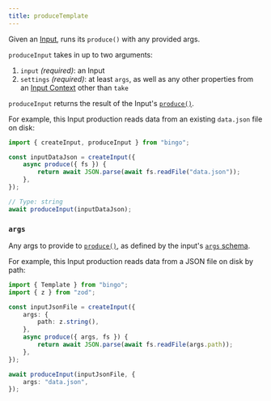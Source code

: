 ```yaml
---
title: produceTemplate
---
```


Given an [Input](/build/concepts/inputs), runs its `produce()` with any provided args.

`produceInput` takes in up to two arguments:

1. `input` _(required)_: an Input
2. `settings` _(required)_: at least `args`, as well as any other properties from an [Input Context](/build/details/contexts#input-context) other than `take`

`produceInput` returns the result of the Input's [`produce()`](/build/apis/create-input#produce).

For example, this Input production reads data from an existing `data.json` file on disk:

```ts
import { createInput, produceInput } from "bingo";

const inputDataJson = createInput({
	async produce({ fs }) {
		return await JSON.parse(await fs.readFile("data.json"));
	},
});

// Type: string
await produceInput(inputDataJson);
```

### `args`

Any args to provide to [`produce()`](/build/apis/create-input#produce), as defined by the input's [`args` schema](/build/apis/create-input#args).

For example, this Input production reads data from a JSON file on disk by path:

```ts
import { Template } from "bingo";
import { z } from "zod";

const inputJsonFile = createInput({
	args: {
		path: z.string(),
	},
	async produce({ args, fs }) {
		return await JSON.parse(await fs.readFile(args.path));
	},
});

await produceInput(inputJsonFile, {
	args: "data.json",
});
```
